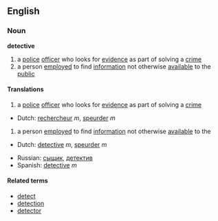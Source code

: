 ==English==
===Noun===
'''detective'''

# a [[police]] [[officer]] who looks for [[evidence]] as part of solving a [[crime]]
# a person [[employed]] to find [[information]] not otherwise [[available]] to the [[public]]

====Translations====
# a [[police]] [[officer]] who looks for [[evidence]] as part of solving a [[crime]]
{{top}}
*Dutch: [[rechercheur]] ''m'', [[speurder]] ''m''
{{mid}}
{{bottom}}

# a person [[employed]] to find [[information]] not otherwise [[available]] to the
{{top}}
*Dutch: [[detective]] ''m'', [[speurder]] ''m''
{{mid}}
*Russian: [[сыщик]], [[детектив]]
*Spanish: [[detective]] ''m''
{{bottom}}

====Related terms====
*[[detect]]
*[[detection]]
*[[detector]]